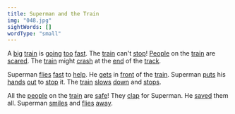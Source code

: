 ```yaml
---
title: Superman and the Train
img: "048.jpg"
sightWords: []
wordType: "small"
---
```


A <u>big</u> <u>train</u> is <u>going</u> <u>too</u> <u>fast</u>. The <u>train</u> can't <u>stop</u>! <u>People</u> on the <u>train</u> are <u>scared</u>. The <u>train</u> might <u>crash</u> at the <u>end</u> of the <u>track</u>.

Superman <u>flies</u> <u>fast</u> to <u>help</u>. He <u>gets</u> in <u>front</u> of the <u>train</u>. Superman <u>puts</u> his <u>hands</u> <u>out</u> to <u>stop</u> it. The <u>train</u> <u>slows</u> <u>down</u> and <u>stops</u>.

All the <u>people</u> on the <u>train</u> are <u>safe</u>! They <u>clap</u> for Superman. He <u>saved</u> them all. Superman <u>smiles</u> and <u>flies</u> <u>away</u>.